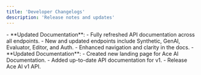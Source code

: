 ```yaml
---
title: 'Developer Changelogs'
description: 'Release notes and updates'
---
```


<Update label="Monday, February 3, 2025" description="v1.1.0">
- **Updated Documentation**:
  - Fully refreshed API documentation across all endpoints.
  - New and updated endpoints include Synthetic, GenAI, Evaluator, Editor, and Auth.
  - Enhanced navigation and clarity in the docs.
</Update>


<Update label="Saturday, December 28, 2024" description="v1.0.0">
- **Updated Documentation**:
  - Created new landing page for Ace AI Documentation.
  - Added up-to-date API documentation for v1.
  - Release Ace AI v1 API.
</Update>